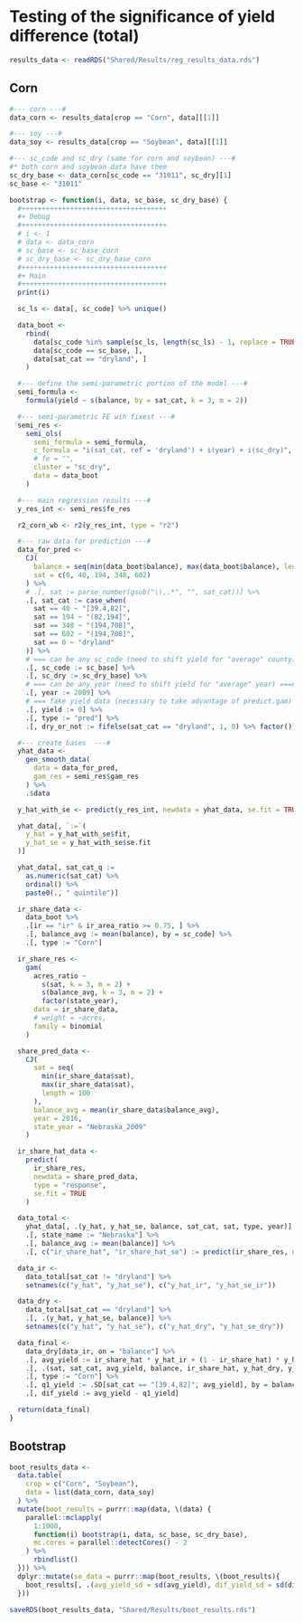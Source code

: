 # Testing of the significance of yield difference (total)

```r
results_data <- readRDS("Shared/Results/reg_results_data.rds")
```

## Corn

```r
#--- corn ---#
data_corn <- results_data[crop == "Corn", data][[1]]

#--- soy ---#
data_soy <- results_data[crop == "Soybean", data][[1]]

#--- sc_code and sc_dry (same for corn and soybean) ---#
#* both corn and soybean data have them
sc_dry_base <- data_corn[sc_code == "31011", sc_dry][1]
sc_base <- "31011"
```


```r
bootstrap <- function(i, data, sc_base, sc_dry_base) {
  #++++++++++++++++++++++++++++++++++++
  #+ Debug
  #++++++++++++++++++++++++++++++++++++
  # i <- 1
  # data <- data_corn
  # sc_base <- sc_base_corn
  # sc_dry_base <- sc_dry_base_corn
  #++++++++++++++++++++++++++++++++++++
  #+ Main
  #++++++++++++++++++++++++++++++++++++
  print(i)

  sc_ls <- data[, sc_code] %>% unique()

  data_boot <-
    rbind(
      data[sc_code %in% sample(sc_ls, length(sc_ls) - 1, replace = TRUE), ],
      data[sc_code == sc_base, ],
      data[sat_cat == "dryland", ]
    )

  #--- define the semi-parametric portion of the model ---#
  semi_formula <-
    formula(yield ~ s(balance, by = sat_cat, k = 3, m = 2))

  #--- semi-parametric FE wih fixest ---#
  semi_res <-
    semi_ols(
      semi_formula = semi_formula,
      c_formula = "i(sat_cat, ref = 'dryland') + i(year) + i(sc_dry)",
      # fe = "",
      cluster = "sc_dry",
      data = data_boot
    )

  #--- main regression results ---#
  y_res_int <- semi_res$fe_res

  r2_corn_wb <- r2(y_res_int, type = "r2")

  #--- raw data for prediction ---#
  data_for_pred <-
    CJ(
      balance = seq(min(data_boot$balance), max(data_boot$balance), length = 50),
      sat = c(0, 40, 194, 348, 602)
    ) %>%
    # .[, sat := parse_number(gsub("\\,.*", "", sat_cat))] %>%
    .[, sat_cat := case_when(
      sat == 40 ~ "[39.4,82]",
      sat == 194 ~ "(82,194]",
      sat == 348 ~ "(194,708]",
      sat == 602 ~ "(194,708]",
      sat == 0 ~ "dryland"
    )] %>%
    # === can be any sc_code (need to shift yield for "average" county) ===#
    .[, sc_code := sc_base] %>%
    .[, sc_dry := sc_dry_base] %>%
    # === can be any year (need to shift yield for "average" year) ===#
    .[, year := 2009] %>%
    # === fake yield data (necessary to take advantage of predict.gam) ===#
    .[, yield := 0] %>%
    .[, type := "pred"] %>%
    .[, dry_or_not := fifelse(sat_cat == "dryland", 1, 0) %>% factor()]

  #--- create bases  ---#
  yhat_data <-
    gen_smooth_data(
      data = data_for_pred,
      gam_res = semi_res$gam_res
    ) %>%
    .$data

  y_hat_with_se <- predict(y_res_int, newdata = yhat_data, se.fit = TRUE)

  yhat_data[, `:=`(
    y_hat = y_hat_with_se$fit,
    y_hat_se = y_hat_with_se$se.fit
  )]

  yhat_data[, sat_cat_q :=
    as.numeric(sat_cat) %>%
    ordinal() %>%
    paste0(., " quintile")]

  ir_share_data <-
    data_boot %>%
    .[ir == "ir" & ir_area_ratio >= 0.75, ] %>%
    .[, balance_avg := mean(balance), by = sc_code] %>%
    .[, type := "Corn"]

  ir_share_res <-
    gam(
      acres_ratio ~
        s(sat, k = 3, m = 2) +
        s(balance_avg, k = 3, m = 2) +
        factor(state_year),
      data = ir_share_data,
      # weight = ~acres,
      family = binomial
    )

  share_pred_data <-
    CJ(
      sat = seq(
        min(ir_share_data$sat),
        max(ir_share_data$sat),
        length = 100
      ),
      balance_avg = mean(ir_share_data$balance_avg),
      year = 2016,
      state_year = "Nebraska_2009"
    )

  ir_share_hat_data <-
    predict(
      ir_share_res,
      newdata = share_pred_data,
      type = "response",
      se.fit = TRUE
    )

  data_total <-
    yhat_data[, .(y_hat, y_hat_se, balance, sat_cat, sat, type, year)] %>%
    .[, state_name := "Nebraska"] %>%
    .[, balance_avg := mean(balance)] %>%
    .[, c("ir_share_hat", "ir_share_hat_se") := predict(ir_share_res, newdata = ., type = "response", se.fit = TRUE)]

  data_ir <-
    data_total[sat_cat != "dryland"] %>%
    setnames(c("y_hat", "y_hat_se"), c("y_hat_ir", "y_hat_se_ir"))

  data_dry <-
    data_total[sat_cat == "dryland"] %>%
    .[, .(y_hat, y_hat_se, balance)] %>%
    setnames(c("y_hat", "y_hat_se"), c("y_hat_dry", "y_hat_se_dry"))

  data_final <-
    data_dry[data_ir, on = "balance"] %>%
    .[, avg_yield := ir_share_hat * y_hat_ir + (1 - ir_share_hat) * y_hat_dry] %>%
    .[, .(sat, sat_cat, avg_yield, balance, ir_share_hat, y_hat_dry, y_hat_ir)] %>%
    .[, type := "Corn"] %>%
    .[, q1_yield := .SD[sat_cat == "[39.4,82]", avg_yield], by = balance] %>%
    .[, dif_yield := avg_yield - q1_yield]

  return(data_final)
}
```


## Bootstrap

```r
boot_results_data <-
  data.table(
    crop = c("Corn", "Soybean"),
    data = list(data_corn, data_soy)
  ) %>%
  mutate(boot_results = purrr::map(data, \(data) {
    parallel::mclapply(
      1:1000,
      function(i) bootstrap(i, data, sc_base, sc_dry_base),
      mc.cores = parallel::detectCores() - 2
    ) %>%
      rbindlist()
  })) %>%
  dplyr::mutate(se_data = purrr::map(boot_results, \(boot_results){
    boot_results[, .(avg_yield_sd = sd(avg_yield), dif_yield_sd = sd(dif_yield)), by = .(sat_cat, balance, type)]
  }))

saveRDS(boot_results_data, "Shared/Results/boot_results.rds")
```


